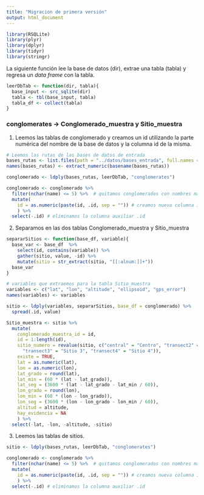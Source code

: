 ```yaml
---
title: "Migracion de primera versión"
output: html_document
---
```



```r
library(RSQLite)
library(plyr)
library(dplyr)
library(tidyr)
library(stringr)
```


La siguiente función lee la base de datos (dir), extrae una tabla (tabla) y 
regresa un _data frame_ con la tabla.

```r
leerDbTab <- function(dir, tabla){
  base_input <- src_sqlite(dir)
  tabla <- tbl(base_input, tabla)
  tabla_df <- collect(tabla)
}
```


### conglomerates -> Conglomerado_muestra y Sitio_muestra

1. Leemos las tablas de conglomerado y creamos un id utilizando la parte 
numérica del nombre de la base de datos y la columna id de la misma.

```r
# Leemos las rutas de las bases de datos de entrada
bases_rutas <- list.files(path = "../datos/bases_entrada", full.names = TRUE)
names(bases_rutas) <- extract_numeric(basename(bases_rutas))

conglomerado <- ldply(bases_rutas, leerDbTab, "conglomerates")

conglomerado <- conglomerado %>%
  filter(nchar(name) <= 5) %>%  # quitamos conglomerados con nombres mal
  mutate(
    id = as.numeric(paste(id, .id, sep = "")) # creamos nueva columna id
    ) %>%
  select(-.id) # eliminamos la columna auxiliar .id
```

2. Separamos en las dos tablas Conglomerado\_muestra y Sitio\_muestra

```r
separarSitios <- function(base_df, variable){
  base_var <- base_df  %>%
    select(id, contains(variable)) %>%
    gather(sitio, value, -id) %>%
    mutate(sitio = str_extract(sitio, "[[:alnum:]]+"))
  base_var
}

# variables que extraemos para la tabla Sitio_muestra
variables <- c("lat", "lon", "altitude", "ellipsoid", "gps_error")
names(variables) <- variables

sitio <- ldply(variables, separarSitios, base_df = conglomerado) %>%
  spread(.id, value)

Sitio_muestra <- sitio %>%
  mutate(
    conglomerado_muestra_id = id, 
    id = 1:length(id),
    sitio_numero = revalue(sitio, c("central" = "Centro", "transect2" = "Sitio 2",
      "transect3" = "Sitio 3", "transect4" = "Sitio 4")), 
    existe = TRUE,
    lat = as.numeric(lat),
    lon = as.numeric(lon),
    lat_grado = round(lat), 
    lat_min = (60 * (lat - lat_grado)),
    lat_seg = (3600 * (lat - lat_grado - lat_min / 60)),
    lon_grado = round(lon), 
    lon_min = (60 * (lon - lon_grado)),
    lon_seg = (3600 * (lon - lon_grado - lon_min / 60)),
    altitud = altitude,
    hay_evidencia = NA
    ) %>% 
  select(-lat, -lon, -altitude, -sitio)
```

3. Leemos las tablas de sitios.

```r
sitio <- ldply(bases_rutas, leerDbTab, "conglomerates")

conglomerado <- conglomerado %>%
  filter(nchar(name) <= 5) %>%  # quitamos conglomerados con nombres mal
  mutate(
    id = as.numeric(paste(id, .id, sep = "")) # creamos nueva columna id
    ) %>%
  select(-.id) # eliminamos la columna auxiliar .id
```
